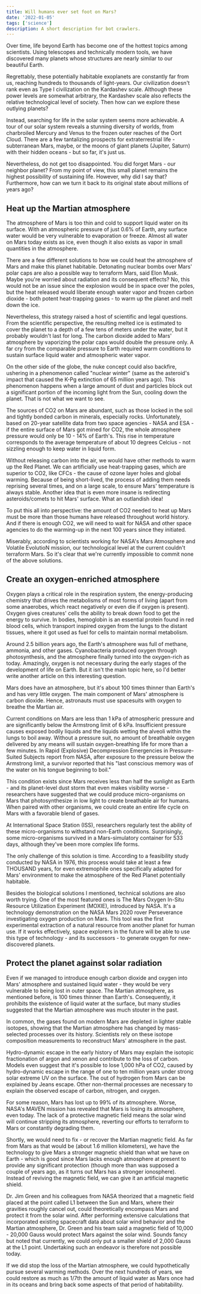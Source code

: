 ```yaml
---
title: Will humans ever set foot on Mars?
date: '2022-01-05'
tags: ['science']
description: A short description for bot crawlers.
---
```


Over time, life beyond Earth has become one of the hottest topics among scientists. Using telescopes and technically modern tools, we have discovered many planets whose structures are nearly similar to our beautiful Earth.

Regrettably, these potentially habitable exoplanets are constantly far from us, reaching hundreds to thousands of light-years. Our civilization doesn't rank even as Type I civilization on the Kardashev scale. Although these power levels are somewhat arbitrary, the Kardashev scale also reflects the relative technological level of society. Then how can we explore these outlying planets?

Instead, searching for life in the solar system seems more achievable. A tour of our solar system reveals a stunning diversity of worlds, from charbroiled Mercury and Venus to the frozen outer reaches of the Oort Cloud. There are a few tantalizing prospects for extraterrestrial life - subterranean Mars, maybe, or the moons of giant planets (Jupiter, Saturn) with their hidden oceans - but so far, it's just us.

Nevertheless, do not get too disappointed. You did forget Mars - our neighbor planet? From my point of view, this small planet remains the highest possibility of sustaining life. However, why did I say that? Furthermore, how can we turn it back to its original state about millions of years ago?

## Heat up the Martian atmosphere

The atmosphere of Mars is too thin and cold to support liquid water on its surface. With an atmospheric pressure of just 0.6% of Earth, any surface water would be very vulnerable to evaporation or freeze. Almost all water on Mars today exists as ice, even though it also exists as vapor in small quantities in the atmosphere.

There are a few different solutions to how we could heat the atmosphere of Mars and make this planet habitable. Detonating nuclear bombs over Mars' polar caps are also a possible way to terraform Mars, said Elon Musk. Maybe you're worried about radiation and its consequent effects? No, this would not be an issue since the explosion would be in space over the poles, but the heat released would liberate enough water vapor and frozen carbon dioxide - both potent heat-trapping gases - to warm up the planet and melt down the ice.

Nevertheless, this strategy raised a host of scientific and legal questions. From the scientific perspective, the resulting melted ice is estimated to cover the planet to a depth of a few tens of meters under the water, but it probably wouldn't last for long. The carbon dioxide added to Mars' atmosphere by vaporizing the polar caps would double the pressure only. A far cry from the comparable pressure to Earth required warm conditions to sustain surface liquid water and atmospheric water vapor.

On the other side of the globe, the nuke concept could also backfire, ushering in a phenomenon called "nuclear winter" (same as the asteroid's impact that caused the K-Pg extinction of 65 million years ago). This phenomenon happens when a large amount of dust and particles block out a significant portion of the incoming light from the Sun, cooling down the planet. That is not what we want to see.

The sources of CO2 on Mars are abundant, such as those locked in the soil and tightly bonded carbon in minerals, especially rocks. Unfortunately, based on 20-year satellite data from two space agencies - NASA and ESA - if the entire surface of Mars got mined for CO2, the whole atmosphere pressure would only be 10 - 14% of Earth's. This rise in temperature corresponds to the average temperature of about 10 degrees Celcius - not sizzling enough to keep water in liquid form.

Without releasing carbon into the air, we would have other methods to warm up the Red Planet. We can artificially use heat-trapping gases, which are superior to CO2, like CFCs - the cause of ozone layer holes and global warming. Because of being short-lived, the process of adding them needs reprising several times, and on a large scale, to ensure Mars' temperature is always stable. Another idea that is even more insane is redirecting asteroids/comets to hit Mars' surface. What an outlandish idea!

To put this all into perspective: the amount of CO2 needed to heat up Mars must be more than those humans have released throughout world history. And if there is enough CO2, we will need to wait for NASA and other space agencies to do the warming-up in the next 100 years since they initiated.

Miserably, according to scientists working for NASA's Mars Atmosphere and Volatile EvolutioN mission, our technological level at the current couldn't terraform Mars. So it's clear that we're currently impossible to commit none of the above solutions.

## Create an oxygen-enriched atmosphere

Oxygen plays a critical role in the respiration system, the energy-producing chemistry that drives the metabolisms of most forms of living (apart from some anaerobes, which react negatively or even die if oxygen is present). Oxygen gives creatures' cells the ability to break down food to get the energy to survive. In bodies, hemoglobin is an essential protein found in red blood cells, which transport inspired oxygen from the lungs to the distant tissues, where it got used as fuel for cells to maintain normal metabolism.

Around 2.5 billion years ago, the Earth's atmosphere was full of methane, ammonia, and other gases. Cyanobacteria produced oxygen through photosynthesis, and the atmosphere finally turned into the oxygen-rich as today. Amazingly, oxygen is not necessary during the early stages of the development of life on Earth. But it isn't the main topic here, so I'd better write another article on this interesting question.

Mars does have an atmosphere, but it's about 100 times thinner than Earth's and has very little oxygen. The main component of Mars' atmosphere is carbon dioxide. Hence, astronauts must use spacesuits with oxygen to breathe the Martian air.

Current conditions on Mars are less than 1 kPa of atmospheric pressure and are significantly below the Armstrong limit of 6 kPa. Insufficient pressure causes exposed bodily liquids and the liquids wetting the alveoli within the lungs to boil away. Without a pressure suit, no amount of breathable oxygen delivered by any means will sustain oxygen-breathing life for more than a few minutes. In Rapid (Explosive) Decompression Emergencies in Pressure-Suited Subjects report from NASA, after exposure to the pressure below the Armstrong limit, a survivor reported that his "last conscious memory was of the water on his tongue beginning to boil."

This condition exists since Mars receives less than half the sunlight as Earth - and its planet-level dust storm that even makes visibility worse - researchers have suggested that we could produce micro-organisms on Mars that photosynthesize in low light to create breathable air for humans. When paired with other organisms, we could create an entire life cycle on Mars with a favorable blend of gases.

At International Space Station (ISS), researchers regularly test the ability of these micro-organisms to withstand non-Earth conditions. Surprisingly, some micro-organisms survived in a Mars-simulatory container for 533 days, although they've been more complex life forms.

The only challenge of this solution is time. According to a feasibility study conducted by NASA in 1976, this process would take at least a few THOUSAND years, for even extremophile ones specifically adapted for Mars' environment to make the atmosphere of the Red Planet potentially habitable.

Besides the biological solutions I mentioned, technical solutions are also worth trying. One of the most featured ones is The Mars Oxygen In-Situ Resource Utilization Experiment (MOXIE), introduced by NASA. It's a technology demonstration on the NASA Mars 2020 rover Perseverance investigating oxygen production on Mars. This tool was the first experimental extraction of a natural resource from another planet for human use. If it works effectively, space explorers in the future will be able to use this type of technology - and its successors - to generate oxygen for new-discovered planets.

## Protect the planet against solar radiation

Even if we managed to introduce enough carbon dioxide and oxygen into Mars' atmosphere and sustained liquid water - they would be very vulnerable to being lost in outer space. The Martian atmosphere, as mentioned before, is 100 times thinner than Earth's. Consequently, it prohibits the existence of liquid water at the surface, but many studies suggested that the Martian atmosphere was much stouter in the past.

In common, the gases found on modern Mars are depleted in lighter stable isotopes, showing that the Martian atmosphere has changed by mass-selected processes over its history. Scientists rely on these isotope composition measurements to reconstruct Mars' atmosphere in the past.

Hydro-dynamic escape in the early history of Mars may explain the isotopic fractionation of argon and xenon and contribute to the loss of carbon. Models even suggest that it's possible to lose 1,000 hPa of CO2, caused by hydro-dynamic escape in the range of one to ten million years under strong solar extreme UV on the surface. The out of hydrogen from Mars can be explained by Jeans escape. Other non-thermal processes are necessary to explain the observed escape of carbon, nitrogen, and oxygen.

For some reason, Mars has lost up to 99% of its atmosphere. Worse, NASA's MAVEN mission has revealed that Mars is losing its atmosphere, even today. The lack of a protective magnetic field means the solar wind will continue stripping its atmosphere, reverting our efforts to terraform to Mars or constantly degrading them.

Shortly, we would need to fix - or recover the Martian magnetic field. As far from Mars as that would be (about 1.6 million kilometers), we have the technology to give Mars a stronger magnetic shield than what we have on Earth - which is good since Mars lacks enough atmosphere at present to provide any significant protection (though more than was supposed a couple of years ago, as it turns out Mars has a stronger ionosphere). Instead of reviving the magnetic field, we can give it an artificial magnetic shield.

Dr. Jim Green and his colleagues from NASA theorized that a magnetic field placed at the point called L1 between the Sun and Mars, where their gravities roughly cancel out, could theoretically encompass Mars and protect it from the solar wind. After performing extensive calculations that incorporated existing spacecraft data about solar wind behavior and the Martian atmosphere, Dr. Green and his team said a magnetic field of 10,000 - 20,000 Gauss would protect Mars against the solar wind. Sounds fancy but noted that currently, we could only put a smaller shield of 2,000 Gauss at the L1 point. Undertaking such an endeavor is therefore not possible today.

If we did stop the loss of the Martian atmosphere, we could hypothetically pursue several warming methods. Over the next hundreds of years, we could restore as much as 1/7th the amount of liquid water as Mars once had in its oceans and bring back some aspects of that period of habitability.
